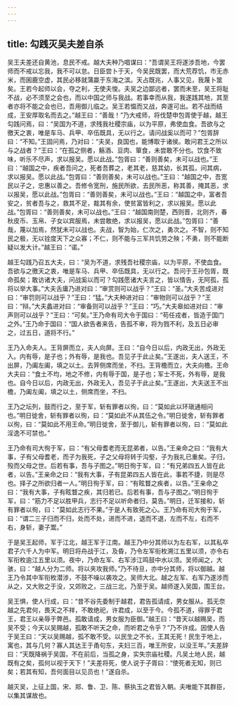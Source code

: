 ```yaml
---
---
---
```

title: 勾践灭吴夫差自杀
---


吴王夫差还自黄池，息民不戒。越大夫种乃唱谋曰：“吾谓吴王将遂涉吾地，今罢师而不戒以忘我，我不可以怠。日臣尝卜于天，今吴民既罢，而大荒荐饥，市无赤米，而囷鹿空虚，其民必移就蒲蠃于东海之滨。天占既兆，人事又见，我蔑卜筮矣。王若今起师以会，夺之利，无使夫悛。夫吴之边鄙远者，罢而未至，吴王将耻不战，必不须至之会也，而以中国之师与我战。若事幸而从我，我遂践其地，其至者亦将不能之会也已，吾用御儿临之。吴王若愠而又战，奔遂可出。若不战而结成，王安厚取名而去之。”越王曰：“善哉！”乃大戒师，将伐楚申包胥使于越，越王勾践问焉，曰：“吴国为不道，求残我社稷宗庙，以为平原，弗使血食。吾欲与之徼天之衷，唯是车马、兵甲、卒伍既具，无以行之。请问战奚以而可？”包胥辞曰：“不知。”王固问焉，乃对曰：“夫吴，良国也，能博取于诸侯。敢问君王之所以与之战者？”王曰：“在孤之侧者，觞酒、豆肉、箪食，未尝敢不分也。饮食不致味，听乐不尽声，求以报吴。愿以此战。”包胥曰：“善则善矣，未可以战也。”王曰：“越国之中，疾者吾问之，死者吾葬之，老其老，慈其幼，长其孤，问其病，求以报吴。愿以此战。”包胥曰：“善则善矣，未可以战也。”王曰：“越国之中，吾宽民以子之，忠惠以善之。吾修令宽刑，施民所欲，去民所恶，称其善，掩其恶，求以报吴，愿以此战。”包胥曰：“善则善矣，未可以战也。”王曰：“越国之中，富者吾安之，贫者吾与之，救其不足，裁其有余，使贫富皆利之，求以报吴。愿以此战。”包胥曰：“善则善矣，未可以战也。”王曰：“越国南则楚，西则晋，北则齐，春秋皮币、玉帛、子女以宾服焉，未尝敢绝，求以报吴，愿以此战。”包胥曰：“善哉，蔑以加焉，然犹未可以战也。夫战，智为始，仁次之，勇次之。不智，则不知民之极，无以铨度天下之众寡；不仁，则不能与三军共饥劳之殃；不勇，则不能断疑以发大计。”越王曰：“诺。”

越王勾践乃召五大夫，曰：“吴为不道，求残吾社稷宗庙，以为平原，不使血食。吾欲与之徼天之衷，唯是车马、兵甲、卒伍既具，无以行之。吾问于王孙包胥，既命孤矣；敢访诸大夫，问战奚以而可？勾践愿诸大夫言之，皆以情告，无阿孤，孤将以举大事。”大夫舌庸乃进对曰：“审赏则可以战乎？”王曰：“圣。”大夫苦成进对曰：“审罚则可以战乎？”王曰：“猛。”大夫种进对曰：“审物则可以战乎？”王曰：“辩。”大夫蠡进对曰：“审备则可以战乎？”王曰：“巧。”大夫皋如进对曰：“审声则可以战乎？”王曰：“可矣。”王乃命有司大令于国曰：“苟任戎者，皆造于国门之外。”王乃命于国曰：“国人欲告者来告，告孤不审，将为戮不利，及五日必审之，过五日，道将不行。”

王乃入命夫人。王背屏而立，夫人向屏。王曰：“自今日以后，内政无出，外政无入。内有辱，是子也；外有辱，是我也。吾见子于此止矣。”王遂出，夫人送王，不出屏，乃阖左阖，填之以土。去笄侧席而坐，不扫。王背檐而立，大夫向檐。王命大夫曰：“食土不均，地之不修，内有辱于国，是子也；军士不死，外有辱，是我也。自今日以后，内政无出，外政无入，吾见子于此止矣。”王遂出，大夫送王不出檐，乃阖左阖，填之以土，侧席而坐，不扫。

王乃之坛列，鼓而行之，至于军，斩有罪者以徇，曰：“莫如此以环瑱通相问也。”明日徙舍，斩有罪者以徇，曰：“莫如此不从其伍之令。”明日徙舍，斩有罪者以徇，曰：“莫如此不用王命。”明日徙舍，至于御儿，斩有罪者以徇，曰：“莫如此淫逸不可禁也。”

王乃命有司大徇于军，曰：“有父母耆老而无昆弟者，以告。”王亲命之曰：“我有大事，子有父母耆老，而子为我死，子之父母将转于沟壑，子为我礼已重矣。子归，殁而父母之世。后若有事，吾与子图之。”明日徇于军，曰：“有兄弟四五人皆在此者，以告。”王亲命之曰：“我有大事，子有昆弟四五人皆在此，事若不捷，则是尽也。择子之所欲归者一人。”明日徇于军，曰：“有眩瞀之疾者，以告。”王亲命之曰：“我有大事，子有眩瞀之疾，其归若已。后若有事，吾与子图之。”明日徇于军，曰：“筋力不足以胜甲兵，志行不足以听命者归，莫告。”明日，迁军接和，斩有罪者以徇，曰：“莫如此志行不果。”于是人有致死之心。王乃命有司大徇于军，曰：“谓二三子归而不归，处而不处，进而不进，退而不退，左而不左，右而不右，身斩，妻子鬻。”

于是吴王起师，军于江北，越王军于江南。越王乃中分其师以为左右军，以其私卒君子六千人为中军。明日将舟战于江，及昏，乃令左军衔枚溯江五里以须，亦令右军衔枚逾江五里以须。夜中，乃命左军、右军涉江鸣鼓中水以须。吴师闻之，大骇，曰：“越人分为二师。将以夹攻我师。”乃不待旦，亦中分其师，将以御越。越王乃令其中军衔枚潜涉，不鼓不噪以袭攻之。吴师大北。越之左军、右军乃遂涉而从之，又大败之于没，又郊败之，三战三北，乃至于吴。越师遂入吴国，围王台。

吴王惧，使人行成，曰：“昔不谷先委制于越君，君告孤请成，男女服从。孤无奈越之先君何，畏天之不祥，不敢绝祀，许君成，以至于今。今孤不道，得罪于君王，君王以亲辱于弊邑。孤敢请成，男女服为臣御。”越王曰：“昔天以越赐吴，而吴不受；今天以吴赐越，孤敢不听天之命，而听君之令乎？”乃不许成。因使人告于吴王曰：“天以吴赐越，孤不敢不受。以民生之不长，王其无死！民生于地上，寓也，其与几何？寡人其达王于甬句东，夫妇三百，唯王所安，以没王年。”夫差辞曰：“天既降祸于吴国，不在前后，当孤之身，实失宗庙社稷。凡吴土地人民，越既有之矣，孤何以视于天下！”夫差将死，使人说于子胥曰：“使死者无知，则已矣；若其有知，吾何面目以见员也！”遂自杀。

越灭吴，上征上国，宋、郑、鲁、卫、陈、蔡执玉之君皆入朝。夫唯能下其群臣，以集其谋故也。

